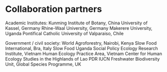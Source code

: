 # Collaboration partners


\begingroup
\fontfamily{ppl}\fontsize{12}{16}\selectfont\color{darktext}
Academic Institutes: 
\fontfamily{ppl}\fontsize{9}{16}\selectfont
Kunming Institute of Botany, China \bullet 
University of Kassel, Germany \bullet
Rhine-Waal University, Germany \bullet
Makerere University, Uganda \bullet
Pontifical Catholic University of Valparaiso, Chile
\endgroup

\begingroup
\fontfamily{ppl}\fontsize{12}{16}\selectfont\color{darktext}
Government / civil society: 
\fontfamily{ppl}\fontsize{9}{16}\selectfont
World Agroforestry, Nairobi, Kenya \bullet
Slow Food International, Bra, Italy \bullet
Slow Food Uganda \bullet
Social Policy Ecology Research Institute, Vietnam \bullet
Human Ecology Practice Area, Vietnam \bullet
Center for Human Ecology Studies in the Highlands of Lao PDR \bullet
IUCN Freshwater Biodiversity Unit, Global Species Programme, UK
\endgroup
